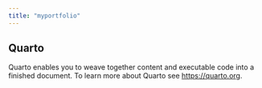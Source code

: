 ```yaml
---
title: "myportfolio"
---
```


## Quarto

Quarto enables you to weave together content and executable code into a finished document. To learn more about Quarto see <https://quarto.org>.
